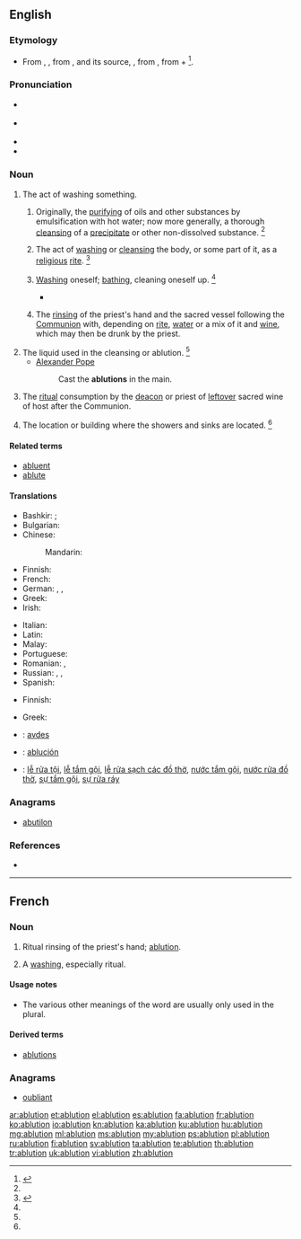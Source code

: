 ==English==

===Etymology===
* From {{etyl|enm|en}}, {{term|ablucioun||cleansing of impurities|lang=enm}}, from {{etyl|fro|en}} {{term|ablution|lang=fro}}, and its source, {{etyl|LL.|en}} {{term/t|la|ablūtiō||a washing away}}, from {{term/t|la|abluō||wash away}}, from {{term|ab||away|lang=la}} + {{term/t|la|luō||wash}}<ref>{{reference-book | last = Dobbie | first = Elliott K. | coauthors = Dunmore, C. William, et al. | editor = Barnhart, Robert K.| title = Chambers Dictionary of Etymology | origyear = 1998 | year = 2004 | publisher = Chambers Harrap Publishers Ltd | location = Edinburgh, Scotland | isbn =0550142304 | pages = 3}}</ref>.

===Pronunciation===
* {{a|RP}} {{IPA|/əˈbluː.ʃn̩/}}
* {{a|US}} {{IPA|/əˈblu.ʃn̩/|/æbˈlu.ʃn̩/}}
* {{rhymes|uːʃən}}
* {{audio|en-us-ablution.ogg|Audio (US)}}

===Noun===
{{en-noun}}

# The act of washing something.
## {{context|chemistry|lang=en}} Originally, the [[purifying]] of oils and other substances by emulsification with hot water; now more generally, a thorough [[cleansing]] of a [[precipitate]] or other non-dissolved substance. {{defdate|First attested from around 1350 to 1470.}}<ref name=SOED/>
## The act of [[washing]] or [[cleansing]] the body, or some part of it, as a [[religious]] [[rite]]. {{defdate|From mid 16<sup>th</sup> century.}}<ref name=SOED>{{reference-book | last =| first = | authorlink =  | coauthors =  | editor =Brown, Lesley  | others =  | title = The Shorter Oxford English Dictionary | origdate =  | origyear = 1933| origmonth =  | url =  | format =  | accessdate =  | accessyear =  | accessmonth =  | edition = 5th | date =  | year =2003| month =  | publisher =Oxford University Press  | location =Oxford, UK | language =  | id =  | doi = | isbn =978-0-19-860575-7 | lccn = | ol = | pages =5-6| chapter =  | chapterurl =  | quote =}}</ref>
## {{context|literary|or|humorous|usually|in the plural|lang=en}} [[washing|Washing]] oneself; [[bathing]], cleaning oneself up. {{defdate|From mid 18<sup>th</sup> century.}}<ref name=SOED/>
##* {{quote-book|year=1835|author=[[s:Author:William Gilmore Simms|William Gilmore Simms]]|title=[[s:The Partisan|The Partisan]]|publisher=Harper|section=[[s:The Partisan/II|Chapter II]]|page=[[s:Page:The Partisan, v1.djvu/26|25]]|passage=He followed the steps of Bella, who soon conducted him to his chamber, and left him to those '''ablutions''' which a long ride along a sandy road had rendered particularly necessary.}}
## {{context|Western|_|Christianity|lang=en}} The [[rinse|rinsing]] of the priest's hand and the sacred vessel following the [[Communion]] with, depending on [[rite]], [[water]] or a mix of it and [[wine]], which may then be drunk by the priest. {{defdate|from 17th c.}}
# The liquid used in the cleansing or ablution. {{defdate|From early 18<sup>th</sup> century.}}<ref name=SOED/>
#* [[w:Alexander Pope|Alexander Pope]]
#*: Cast the '''ablutions''' in the main.
# {{context|Orthodox|_|Christianity|lang=en}} The [[ritual]] consumption by the [[deacon]] or priest of [[leftover]] sacred wine of host after the Communion.
# {{context|pluralonly|UK|military|lang=en}} The location or building where the showers and sinks are located. {{defdate|From mid 20<sup>th</sup> century.}}<ref name=SOED/>

====Related terms====
* [[abluent]]
* [[ablute]]

====Translations====
{{trans-top|the act of washing or cleansing}}
* Bashkir: {{t|ba|йыуыныу|sc=Cyrl}}; {{t|ba|тәһәрәт|sc=Cyrl}} {{qualifier|in Islam}}
* Bulgarian: {{t|bg|промивка|f|tr=promívka}}
* Chinese:
*: Mandarin: {{t+|cmn|沐浴|tr=mùyù|sc=Hani}}
* Finnish: {{t+|fi|peseytyminen}}
* French: {{t+|fr|ablution|f}}
* German: {{t|de|Waschung|f}}, {{t|de|Abwaschung|f}}, {{t+|de|Ablution|f}} {{qualifier|religious}}
* Greek: {{t+|el|πλύσιμο|n|tr=plýsimo|sc=Grek}}
* Irish: {{t|ga|ionladh|m}}
{{trans-mid}}
* Italian: {{t+|it|abluzione|f}}
* Latin: {{t|la|ablūtiō|f}}
* Malay: {{t|ms|wuduk}} {{qualifier|in Islam}}
* Portuguese: {{t+|pt|ablução|f}}
* Romanian: {{t+|ro|spălare|f}}, {{t+|ro|abluțiune|f}}
* Russian: {{t+|ru|омовение|n|tr=omovénije}} {{qualifier|religious}}, {{t+|ru|промывание|n|tr=promyvánije}}, {{t+|ru|промывка|f|tr=promývka}}
* Spanish: {{t+|es|ablución|f}}
{{trans-bottom}}

{{trans-top|the water used in cleansing}}
* Finnish: {{t+|fi|pesuvesi}}
{{trans-mid}}
* Greek: {{t|el|νερό του καθαρμού|n|tr=neró tou katharmoú|sc=Grek}}
{{trans-bottom}}

{{trans-top|Roman Catholic Church: a small quantity of wine and water}}
{{trans-mid}}
{{trans-bottom}}

{{checktrans-top}}
* {{ttbc|sq}}: [[avdes]]
* {{ttbc|es}}: [[ablución]] {{g|f}}
* {{ttbc|vi}}: [[lễ rửa tội]], [[lễ tắm gội]], [[lễ rửa sạch các đồ thờ]], [[nước tắm gội]], [[nước rửa đồ thờ]], [[sự tắm gội]], [[sự rửa ráy]]
{{trans-bottom}}

===Anagrams===
* [[abutilon#English|abutilon]]

===References===
<references/>
* {{R:Webster 1913}}
----

==French==

===Noun===
{{fr-noun|f}}

# {{context|Western|_|Christianity|lang=fr}} Ritual rinsing of the priest's hand; [[#English|ablution]].
# {{context|rare|lang=fr}} A [[washing]], especially ritual.

====Usage notes====
* The various other meanings of the word are usually only used in the plural.

====Derived terms====
* [[ablutions]]

===Anagrams===
* [[oubliant#French|oubliant]]

[[ar:ablution]]
[[et:ablution]]
[[el:ablution]]
[[es:ablution]]
[[fa:ablution]]
[[fr:ablution]]
[[ko:ablution]]
[[io:ablution]]
[[kn:ablution]]
[[ka:ablution]]
[[ku:ablution]]
[[hu:ablution]]
[[mg:ablution]]
[[ml:ablution]]
[[ms:ablution]]
[[my:ablution]]
[[ps:ablution]]
[[pl:ablution]]
[[ru:ablution]]
[[fi:ablution]]
[[sv:ablution]]
[[ta:ablution]]
[[te:ablution]]
[[th:ablution]]
[[tr:ablution]]
[[uk:ablution]]
[[vi:ablution]]
[[zh:ablution]]